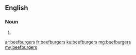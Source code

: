 ==English==

===Noun===
{{head|en|plural}}

# {{plural of|beefburger|lang=en}}

[[ar:beefburgers]]
[[fr:beefburgers]]
[[ku:beefburgers]]
[[mg:beefburgers]]
[[my:beefburgers]]